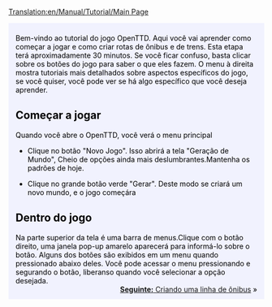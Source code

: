 [[Translation:en/Manual/Tutorial/Main Page]]

{{en/-}}
{{en/Tabs|5|1
|es/Manual/Tutorial/Tutorial|1. Inicio<!--
-->|pt/Manual/Tutorial/Autocarros (Ônibus)|2. Autocarros<!--
-->|pt/Manual/Tutorial/Comboios (Trens)|3. Trens<!--
-->|pt/Manual/Tutorial/Aviões|4. Aviões<!--
-->|pt/Manual/Tutorial/Fim|5. Final}}
<div style="padding:.5em 1em 1em 1em; border-top:none; background-color:#f1f2fe; color:#000;">
{{pt/Manual/Tutorial/Tutorial}}
Bem-vindo ao tutorial do jogo OpenTTD. Aqui você vai aprender como começar a jogar e como criar rotas de ônibus e de trens. Esta etapa terá aproximadamente 30 minutos. Se você ficar confuso, basta clicar sobre os botões do jogo para saber o que eles fazem. O menu à direita mostra tutoriais mais detalhados sobre aspectos específicos do jogo, se você quiser, você pode ver se há algo específico que você deseja aprender.

==Começar a jogar==
{{en/Phototable|[[File:pt/Manual/Tutorial/Menu principal novo jogo.png|Menu principal do OpenTTD]]|Menú principal de OpenTTD.|center}}
Quando você abre o OpenTTD, você verá o menu principal

*Clique no botão "Novo Jogo". Isso abrirá a tela "Geração de Mundo", Cheio de opções ainda mais deslumbrantes.Mantenha os padrões de hoje.

{{en/Phototable|[[File:pt/Manual/Tutorial/Geracao de mundo.png]]|Diálogo de geração de mundo. As quatro imagens na parte superior permitem a alteração do clima. Vamos deixar todas as opções como estão para este tutorial|center}}

*Clique no grande botão verde "Gerar". Deste modo se criará um novo mundo, e o jogo começára

==Dentro do jogo==
{{en/Phototable|[[File:pt/Manual/Tutorial/Apos o inicio.png|320px]]|Assim começa um novo jogo.|right}}

Na parte superior da tela é uma barra de menus.Clique com o botão direito, uma janela pop-up amarelo aparecerá para informá-lo sobre o botão. Alguns dos botões são exibidos em um menu quando pressionado abaixo deles. Você pode acessar o menu pressionando e segurando o botão, liberanso quando você selecionar a opção desejada.
<br style="clear:both;">
<span style="float: right">[[pt/Manual/Tutorial/Autocarros (Ônibus)|'''Seguinte:''' Criando uma linha de ônibus]] &raquo;</span>

</div>